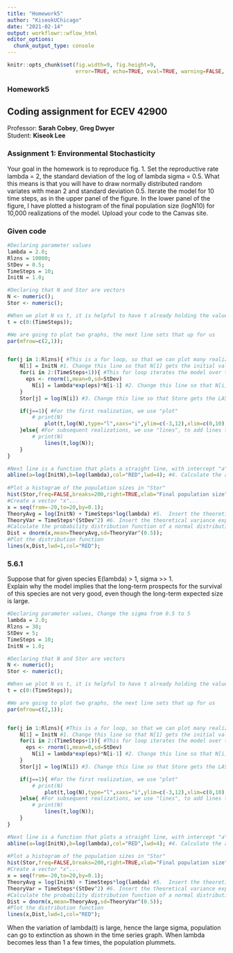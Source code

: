 ---
title: "Homework5"
author: "KiseokUChicago"
date: "2021-02-14"
output: workflowr::wflow_html
editor_options:
  chunk_output_type: console
---

```{r global_options, include=FALSE}
knitr::opts_chunk$set(fig.width=9, fig.height=9,
                      error=TRUE, echo=TRUE, eval=TRUE, warning=FALSE, message=FALSE)
```

### Homework5
## Coding assignment for ECEV 42900
Professor: **Sarah Cobey**, **Greg Dwyer** \
Student: **Kiseok Lee**  

### Assignment 1: Environmental Stochasticity
Your goal in the homework is to reproduce fig. 1. Set the reproductive rate lambda = 2, the standard
deviation of the log of lambda sigma = 0.5. What this means is that you will have to draw normally
distributed random variates with mean 2 and standard deviation 0.5. Iterate the model for 10
time steps, as in the upper panel of the figure. In the lower panel of the figure, I have plotted
a histogram of the final population size (logN10) for 10,000 realizations of the model. Upload
your code to the Canvas site.

### Given code
```{r}
#Declaring parameter values
lambda = 2.0;
Rlzns = 10000;
StDev = 0.5;
TimeSteps = 10;
InitN = 1.0;

#Declaring that N and Stor are vectors
N <- numeric();
Stor <- numeric();

#When we plot N vs t, it is helpful to have t already holding the values of time
t = c(0:(TimeSteps));

#We are going to plot two graphs, the next line sets that up for us
par(mfrow=c(2,1));


for(j in 1:Rlzns){ #This is a for loop, so that we can plot many realizations
	N[1] = InitN #1. Change this line so that N[1] gets the initial value of N
	for(i in 2:(TimeSteps+1)){ #This for loop iterates the model over the number of time steps.
	  eps <- rnorm(1,mean=0,sd=StDev)
		N[i] = lambda*exp(eps)*N[i-1] #2. Change this line so that N[i] is the new value of the population size
	}
	Stor[j] = log(N[i]) #3. Change this line so that Store gets the LAST value of N

	if(j==1){ #For the first realization, we use "plot"
	    # print(N)
			plot(t,log(N),type="l",xaxs="i",ylim=c(-3,12),xlim=c(0,10),xlab="Time (generations)",ylab="log Pop. Size");
	}else{ #For subsequent realizations, we use "lines", to add lines to the original plot
	    # print(N)
			lines(t,log(N));	
	}
}

#Next line is a function that plots a straight line, with intercept "a" and slope "b"
abline(a=log(InitN),b=log(lambda),col="RED",lwd=4); #4. Calculate the average for abline
	
#Plot a histogram of the population sizes in "Stor"
hist(Stor,freq=FALSE,breaks=200,right=TRUE,xlab="Final population size",ylab="Frequency")
#Create a vector "x"...
x = seq(from=-20,to=20,by=0.1);
TheoryAvg = log(InitN) + TimeSteps*log(lambda) #5.  Insert the theoretical expectation expression here 
TheoryVar = TimeSteps*(StDev^2) #6. Insert the theoretical variance expression here
#Calculate the probability distribution function of a normal distribution using the theoretical expectation and variance
Dist = dnorm(x,mean=TheoryAvg,sd=TheoryVar^(0.5));
#Plot the distribution function
lines(x,Dist,lwd=1,col="RED");
```

### 5.6.1
Suppose that for given species E(lambda) > 1, sigma >> 1. \
Explain why the model implies that the long-term prospects for the survival of this species are not very good, even though the long-term expected size is large.

```{r}
#Declaring parameter values, Change the sigma from 0.5 to 5
lambda = 2.0;
Rlzns = 30;
StDev = 5;
TimeSteps = 10;
InitN = 1.0;

#Declaring that N and Stor are vectors
N <- numeric();
Stor <- numeric();

#When we plot N vs t, it is helpful to have t already holding the values of time
t = c(0:(TimeSteps));

#We are going to plot two graphs, the next line sets that up for us
par(mfrow=c(2,1));


for(j in 1:Rlzns){ #This is a for loop, so that we can plot many realizations
	N[1] = InitN #1. Change this line so that N[1] gets the initial value of N
	for(i in 2:(TimeSteps+1)){ #This for loop iterates the model over the number of time steps.
	  eps <- rnorm(1,mean=0,sd=StDev)
		N[i] = lambda*exp(eps)*N[i-1] #2. Change this line so that N[i] is the new value of the population size
	}
	Stor[j] = log(N[i]) #3. Change this line so that Store gets the LAST value of N

	if(j==1){ #For the first realization, we use "plot"
	    # print(N)
			plot(t,log(N),type="l",xaxs="i",ylim=c(-3,12),xlim=c(0,10),xlab="Time (generations)",ylab="log Pop. Size");
	}else{ #For subsequent realizations, we use "lines", to add lines to the original plot
	    # print(N)
			lines(t,log(N));	
	}
}

#Next line is a function that plots a straight line, with intercept "a" and slope "b"
abline(a=log(InitN),b=log(lambda),col="RED",lwd=4); #4. Calculate the average for abline
	
#Plot a histogram of the population sizes in "Stor"
hist(Stor,freq=FALSE,breaks=200,right=TRUE,xlab="Final population size",ylab="Frequency")
#Create a vector "x"...
x = seq(from=-20,to=20,by=0.1);
TheoryAvg = log(InitN) + TimeSteps*log(lambda) #5.  Insert the theoretical expectation expression here 
TheoryVar = TimeSteps*(StDev^2) #6. Insert the theoretical variance expression here
#Calculate the probability distribution function of a normal distribution using the theoretical expectation and variance
Dist = dnorm(x,mean=TheoryAvg,sd=TheoryVar^(0.5));
#Plot the distribution function
lines(x,Dist,lwd=1,col="RED");

```

When the variation of lambda(t) is large, hence the large sigma, population can go to extinction as shown in the time series graph. When lambda becomes less than 1 a few times, the population plummets.
